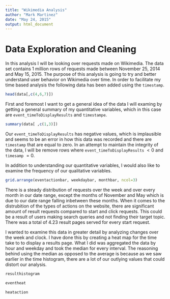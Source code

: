 ```yaml
---
title: "Wikimedia Analysis"
author: "Mark Martinez"
date: "May 24, 2015"
output: html_document
---
```


# Data Exploration and Cleaning
In this analysis I will be looking over requests made on Wikimedia. The data set contains 1 million rows of requests made between November 25, 2014 and May 15, 2015.
The purpose of this analysis is going to try and better understand user behavior on Wikimedia over time. In order to facilitate my time based analysis the following data has been added using the `timestamp`.


```r
head(data[,c(4,6,7)])
````


First and foremost I want to get a general idea of the data I will examing by getting a general summary of my quantitative variables, which in this case are `event_timeToDisplayResults` and `timestampe`. 


```r
summary(data[ ,c(1,3)])
```

Our `event_timeToDisplayResults` has negative values, which is implausible and seems to be an error in how this data was recorded and there are `timestamp` that are equal to zero. In an attempt to maintain the integrity of the data, I will be remove rows where `event_timeToDisplayResults` $< 0$ and `timesamp` $= 0$.   

In addition to understanding our quantitative variables, I would also like to examine the frequency of our qualitative variables.

```r
grid.arrange(eventactionbar, weekdaybar, monthbar, ncol=3)
```

There is  a steady distribution of requests over the week and over every month in our date range, except the months of November and May which is due to our date range falling inbetween these months. When it comes to the distrubition of the types of actions on the website, there are significant amount of result requests compared to start and click requests. This could be a result of users making search queries and not finding their target topic. There was a total of 4.23 result pages served for every start request. 

I wanted to examine this data in greater detail by analyzing changes over the week and clock. I have done this by creating a heat map for the time take to to display a results page. What I did was aggregated the data by hour and weekday and took the median for every interval. The reasoning behind using the median as opposed to the average is because as we saw earlier in the time histogram, there are a lot of our outlying values that could distort our analysis.

```r
resulthistogram
```

```r
eventheat
```

```r
heataction
```

